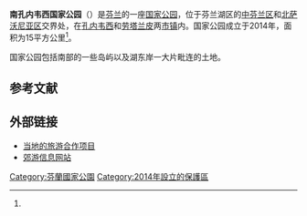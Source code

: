 {{expand|time=2017-02-26T16:14:07+00:00}}
{{Geobox|国家公园
<!-- *** Name section *** -->
| name                        = 南孔内韦西国家公园
| native_name                 = Etelä-Konneveden kansallispuisto
| other_name                  =
| other_name1                 =
<!-- *** Category *** -->
| category_local              = 
| category_iucn               = 
<!-- *** Image *** -->
| image                       = Lake Konnevesi Mustalahti.jpg
| image_size                  =
| image_caption               = 在国家公园内划艇
<!-- *** Country etc. *** -->
| country                     = 芬兰
| country_flag                = 1
| state                       =
| state_type                  =
| state_flag                  =
| region                      = [[中芬兰区|中芬兰区]]、[[北萨沃尼亚区|北萨沃尼亚区]]
| region_type                 = [[芬兰行政区|行政区]]
| location                    =
| lat_d              = 62
| lat_m              = 33
| lat_s              = 30
| lat_NS             = N
| long_d             = 26
| long_m             = 38
| long_s             = 50
| long_EW            = E
| elevation          =
<!-- *** Nature *** -->
| biome                       =
| biome_share                 =
| biome1                      =
| biome1_share                =
| geology                     =
| geology1                    =
| plant                       =
| plant1                      =
| animal                      = 
| animal1                     = 
<!-- *** Geography *** -->
| area                        = 15
| area1                       =
| area1_type                  =
<!-- *** People *** -->
| established_type            = 成立
| established                 = 2014
| established1_type           =
| established1                =
| management_body             = {{tsl|en|Metsähallitus|森林管理局 (芬兰)|森林管理局}}
| visitation                  = 21600
| visitation_date             = 2016年<ref name="访客2016"/>
<!-- *** Map section *** -->
| pushpin_map = Finland
| pushpin_map_relief = 1
| pushpin_map_caption = 在芬兰的位置
<!-- *** Website *** -->
| website                     = {{URL|http://www.nationalparks.fi/en/southernkonnevesinp}}
}}

'''南孔内韦西国家公园'''（{{lang-fi|Etelä-Konneveden kansallispuisto}}）是[[芬兰|芬兰]]的一座[[国家公园|国家公园]]，位于芬兰湖区的[[中芬兰区|中芬兰区]]和[[北萨沃尼亚区|北萨沃尼亚区]]交界处，在[[孔内韦西|孔内韦西]]和[[劳塔兰皮|劳塔兰皮]]两[[芬兰市镇|市镇]]内。国家公园成立于2014年，面积为15平方公里<ref name="et_konne"/>。

国家公园包括{{le|孔内韦西湖|Lake Konnevesi}}南部的一些岛屿以及湖东岸一大片毗连的土地。

== 参考文献 ==
{{Reflist|30em|refs=
<ref name="访客2016">{{cite web | url = http://www.metsa.fi/kansallispuistoittain | title = Käyntimäärät kansallispuistoittain 2016 | language = fi | publisher = Metsähallitus | date = 2017-01-26 | accessdate = 2017-02-26 | archive-url = https://web.archive.org/web/20190529070743/http://www.metsa.fi/kansallispuistoittain | archive-date = 2019-05-29 | dead-url = yes }}</ref>

<ref name="et_konne">{{cite web | url = https://julkaisut.metsa.fi/assets/pdf/lp/Esitteet/etelakonnevesifin.pdf | title = Kansallispuisto Etelä-Konnevesi | format = pdf | language = fi | publisher = Metsähallitus | accessdate = 2017-02-26 | archive-date = 2020-11-23 | archive-url = https://web.archive.org/web/20201123225047/https://julkaisut.metsa.fi/assets/pdf/lp/Esitteet/etelakonnevesifin.pdf | dead-url = no }}</ref>
}}

== 外部链接 ==
{{commonscat|Southern Konnevesi National Park|position=left}}
* [http://etela-konnevesi.fi/ 当地的旅游合作项目] {{Wayback|url=http://etela-konnevesi.fi/ |date=20200130214917 }} {{fi}}
* [http://retkipaikka.fi/vapaa/etela-konneveden-kansallispuisto/ 郊游信息网站] {{Wayback|url=http://retkipaikka.fi/vapaa/etela-konneveden-kansallispuisto/ |date=20180228045846 }} {{fi}}

{{芬兰国家公园}}

[[Category:芬蘭國家公園|Category:芬蘭國家公園]]
[[Category:2014年設立的保護區|Category:2014年設立的保護區]]
